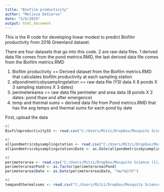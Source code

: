 ```yaml
---
title: "Biofilm productivity"
author: "Melissa DeSiervo"
date: "5/6/2019"
output: html_document
---
```

This is the R code for developing linear modesl to predict Biofilm productivity from 2018 Greenland dataset. 

There are four datasets that go into this code. 2 are raw data files. 1 derived data file comes from the pond metrics.RMD, the last derived data file comes from the Biofilm metrics.RMD

1) Biofilm productivity == Derived dataset from the Biofilm metrics.RMD that calculates biofilm productivity at each sampling station
2) allpondmetricsbysamplingstation == raw data file (YSI data X 8 ponds X 3 sampling stations X 3 dates)
3) perimeterearea == raw data file perimeter and area data (8 ponds X 2 dates: pond thaw and after emergence)
4) temp and thermal sums = derived data file from Pond metrics.RMD that has the avg temps and thermal sums for each pond by date


First, upload the data
```r

#1
BiofilmproductivitySS <- read.csv("C:/Users/Mitzi/Dropbox/Mosquito Science (1)/Data 2011 to 2018/Github repository/Arctic_mosquito/C-R paper/Data and analysis/Outputs/Biofilmmetrics_samplingstation.csv")

#2
allpondmetricsbysamplingstation <- read.csv("C:/Users/Mitzi/Dropbox/Mosquito Science (1)/Data 2011 to 2018/Github repository/Arctic_mosquito/C-R paper/Data and analysis/Inputs/allpondmetricsbysamplingstation.csv")
allpondmetricsbysamplingstation$Date <- as.Date(allpondmetricsbysamplingstation$Date, "%m/%d/%Y")

#3
perimeterarea <- read.csv("C:/Users/Mitzi/Dropbox/Mosquito Science (1)/Data 2011 to 2018/Github repository/Arctic_mosquito/C-R paper/Data and analysis/Inputs/perimeterandareaponds_2018.csv",header = TRUE)
perimeterarea$Pond <- as.factor(perimeterarea$Pond)
perimeterarea$Date <- as.Date(perimeterarea$Date, "%m/%d/%Y")

#4
tempandthermalsums <- read.csv("C:/Users/Mitzi/Dropbox/Mosquito Science (1)/Data 2011 to 2018/Github repository/Arctic_mosquito/C-R paper/Data and analysis/Outputs/watertempthermalsums.csv")

```
